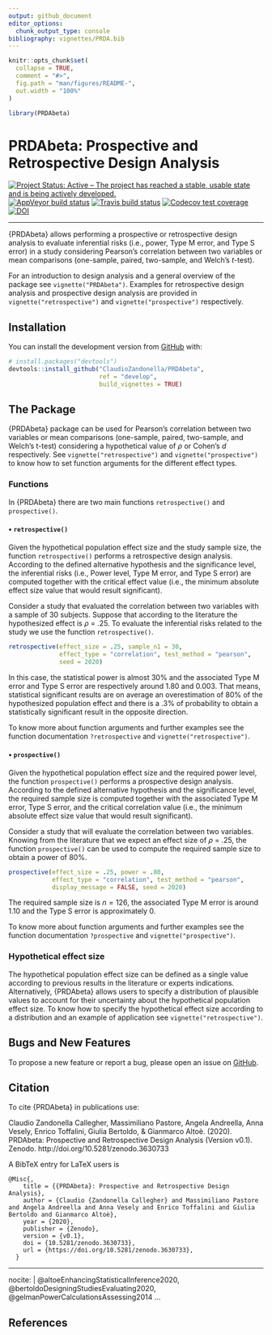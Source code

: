 ```yaml
---
output: github_document
editor_options: 
  chunk_output_type: console
bibliography: vignettes/PRDA.bib
---
```


<!-- README.md is generated from README.Rmd. Please edit that file -->


```r
knitr::opts_chunk$set(
  collapse = TRUE,
  comment = "#>",
  fig.path = "man/figures/README-",
  out.width = "100%"
)

library(PRDAbeta)
```

# PRDAbeta: Prospective and Retrospective Design Analysis

<!-- badges: start -->
[![Project Status: Active – The project has reached a stable, usable state and is being actively developed.](https://www.repostatus.org/badges/latest/active.svg)](https://www.repostatus.org/#active)
[![AppVeyor build status](https://ci.appveyor.com/api/projects/status/github/ClaudioZandonella/PRDAbeta?branch=develop&svg=true)](https://ci.appveyor.com/project/ClaudioZandonella/PRDAbeta)
[![Travis build status](https://travis-ci.org/ClaudioZandonella/PRDA_beta.svg?branch=develop)](https://travis-ci.org/ClaudioZandonella/PRDA_beta)
[![Codecov test coverage](https://codecov.io/gh/ClaudioZandonella/PRDAbeta/branch/develop/graph/badge.svg)](https://codecov.io/gh/ClaudioZandonella/PRDAbeta/branch/develop)
[![DOI](https://zenodo.org/badge/DOI/10.5281/zenodo.3630733.svg)](https://doi.org/10.5281/zenodo.3630733)
<hr>
<!-- badges: end -->

{PRDAbeta} allows performing a prospective or retrospective design analysis to evaluate inferential risks (i.e., power, Type M error, and Type S error) in a study considering Pearson's correlation between two variables or mean comparisons (one-sample, paired, two-sample, and Welch's *t*-test). 

For an introduction to design analysis and a general overview of the package see `vignette("PRDAbeta")`.
Examples for retrospective design analysis and prospective design analysis are provided in `vignette("retrospective")` and `vignette("prospective")` respectively.

## Installation

<!-- You can install the released version of PRDAbeta from [CRAN](https://CRAN.R-project.org) with: -->

<!-- ``` r -->
<!-- install.packages("PRDAbeta") -->
<!-- ``` -->

<!-- And the development version from [GitHub](https://github.com/) with: -->

You can install the development version from [GitHub](https://github.com/ClaudioZandonella/PRDAbeta/tree/develop) with:

``` r
# install.packages("devtools")
devtools::install_github("ClaudioZandonella/PRDAbeta",
                         ref = "develop",
                         build_vignettes = TRUE)
```


## The Package

{PRDAbeta} package can be used for Pearson's correlation between two variables or mean comparisons (one-sample, paired, two-sample, and Welch's t-test) considering a hypothetical value of *&rho;* or Cohen's *d* respectively. See `vignette("retrospective")` and `vignette("prospective")` to know how to set function arguments for the different effect types. 


### Functions

In {PRDAbeta} there are two main functions `retrospective()` and `prospective()`.

#### &#8226; `retrospective()`

Given the hypothetical population effect size and the study sample size, the function `retrospective()` performs a retrospective design analysis. According to the defined alternative hypothesis and the significance level, the inferential risks (i.e., Power level, Type M error, and Type S error) are computed together with the critical effect value (i.e., the minimum absolute effect size value that would result significant).

Consider a study that evaluated the correlation between two variables with a sample of 30 subjects. Suppose that according to the literature the hypothesized effect is *&rho;* = .25. To evaluate the inferential risks related to the study we use the function `retrospective()`.

```r
retrospective(effect_size = .25, sample_n1 = 30,
              effect_type = "correlation", test_method = "pearson",
              seed = 2020)
```

In this case, the statistical power is almost 30% and the associated Type M error and Type S error are respectively around 1.80 and 0.003. That means, statistical significant results are on average an overestimation of 80% of the hypothesized population effect and there is a .3% of probability to obtain a statistically significant result in the opposite direction.

To know more about function arguments and further examples see the function documentation `?retrospective` and  `vignette("retrospective")`.

#### &#8226; `prospective()`

Given the hypothetical population effect size and the required power level, the function `prospective()` performs a prospective design analysis. According to the defined alternative hypothesis and the significance level, the required sample size is computed together with the associated Type M error, Type S error, and the critical correlation value (i.e., the minimum absolute effect size value that would result significant).  

Consider a study that will evaluate the correlation between two variables. Knowing from the literature that we expect an effect size of *&rho;* = .25, the function `prospective()` can be used to compute the required sample size to obtain a power of 80%. 
```r
prospective(effect_size = .25, power = .80, 
            effect_type = "correlation", test_method = "pearson",
            display_message = FALSE, seed = 2020)
```

The required sample size is $n=126$, the associated Type M error is around 1.10 and the Type S error is approximately 0. 

To know more about function arguments and further examples see the function documentation `?prospective` and `vignette("prospective")`.

### Hypothetical effect size

The hypothetical population effect size can be defined as a single value according to previous results in the literature or experts indications. Alternatively, {PRDAbeta} allows users to specify a distribution of plausible values to account for their uncertainty about the hypothetical population effect size.  To know how to specify the hypothetical effect size according to a distribution and an example of application see `vignette("retrospective")`.

## Bugs and New Features

To propose a new feature or report a bug, please open an issue on [GitHub](https://github.com/ClaudioZandonella/PRDAbeta/issues).

## Citation

To cite {PRDAbeta} in publications use:

Claudio Zandonella Callegher, Massimiliano Pastore, Angela Andreella, Anna Vesely, Enrico Toffalini, Giulia Bertoldo, & Gianmarco Altoè. (2020).  PRDAbeta: Prospective and Retrospective Design Analysis (Version v0.1). Zenodo. http://doi.org/10.5281/zenodo.3630733

A BibTeX entry for LaTeX users is
```{}
@Misc{,
    title = {{PRDAbeta}: Prospective and Retrospective Design Analysis},
    author = {Claudio {Zandonella Callegher} and Massimiliano Pastore and Angela Andreella and Anna Vesely and Enrico Toffalini and Giulia Bertoldo and Gianmarco Altoè},
    year = {2020},
    publisher = {Zenodo},
    version = {v0.1},
    doi = {10.5281/zenodo.3630733},
    url = {https://doi.org/10.5281/zenodo.3630733},
  }
```

---
nocite: | 
  @altoeEnhancingStatisticalInference2020, @bertoldoDesigningStudiesEvaluating2020, @gelmanPowerCalculationsAssessing2014
...

## References

